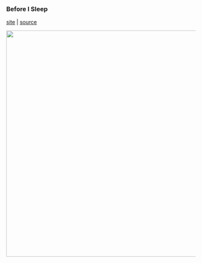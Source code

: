 ### Before I Sleep

[site](https://milesmcbain.xyz/) | [source](https://github.com/MilesMcBain/milesmcbain.com/)

<center>
<img src="images/sites/before_i_sleep.png" width=600>
</center>


